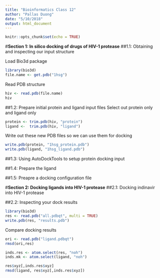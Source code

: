 ```yaml
---
title: "Bioinformatics Class 12"
author: "Pallas Duong"
date: "5/10/2018"
output: html_document
---
```


```r
knitr::opts_chunk$set(echo = TRUE)
```

#**Section 1: In silico docking of drugs of HIV-1 protease**
##1.1: Obtaining and inspecting our input structure 

Load Bio3d package 
```r
library(bio3d)
file.name <- get.pdb("1hsg")
```

Read PDB structure
```r
hiv <- read.pdb(file.name)
hiv
```

##1.2: Prepare initial protein and ligand input files 
Select out protein only and ligand only
```r
protein <- trim.pdb(hiv, "protein")
ligand <-  trim.pdb(hiv, "ligand")
```

Write out these new PDB files so we can use them for docking
```r
write.pdb(protein, "1hsg_protein.pdb")
write.pdb(ligand, "1hsg_ligand.pdb")
```

##1.3: Using AutoDockTools to setup protein docking input 

##1.4: Prepare the ligand 

##1.5: Preapre a docking configuration file

#**Section 2: Docking ligands into HIV-1 protease**
##2.1: Docking indinavir into HIV-1 protease 

##2.2: Inspecting your dock results
```r
library(bio3d)
res <- read.pdb("all.pdbqt", multi = TRUE)
write.pdb(res, "results.pdb")
```

Compare docking results 
```r
ori <- read.pdb("ligand.pdbqt")
rmsd(ori,res)
```

```r
inds.res <- atom.select(res, "noh")
inds.mk <- atom.select(ligand, "noh")

res$xyz[,inds.res$xyz]
rmsd(ligand, res$xyz[,inds.res$xyz])
```







